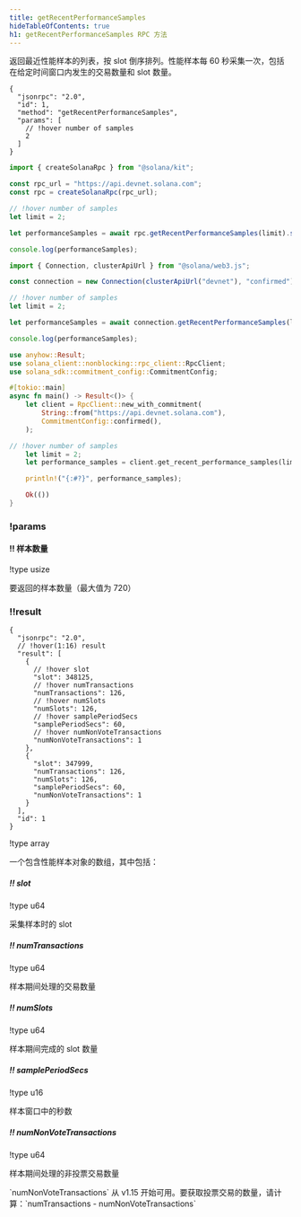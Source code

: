 ```yaml
---
title: getRecentPerformanceSamples
hideTableOfContents: true
h1: getRecentPerformanceSamples RPC 方法
---
```


返回最近性能样本的列表，按 slot 倒序排列。性能样本每 60 秒采集一次，包括在给定时间窗口内发生的交易数量和 slot 数量。

<APIMethod>

```jsonc !!request curl
{
  "jsonrpc": "2.0",
  "id": 1,
  "method": "getRecentPerformanceSamples",
  "params": [
    // !hover number of samples
    2
  ]
}
```

```ts !!request title="Kit"
import { createSolanaRpc } from "@solana/kit";

const rpc_url = "https://api.devnet.solana.com";
const rpc = createSolanaRpc(rpc_url);

// !hover number of samples
let limit = 2;

let performanceSamples = await rpc.getRecentPerformanceSamples(limit).send();

console.log(performanceSamples);
```

```ts !!request title="web3.js"
import { Connection, clusterApiUrl } from "@solana/web3.js";

const connection = new Connection(clusterApiUrl("devnet"), "confirmed");

// !hover number of samples
let limit = 2;

let performanceSamples = await connection.getRecentPerformanceSamples(limit);

console.log(performanceSamples);
```

```rs !!request title="Rust"
use anyhow::Result;
use solana_client::nonblocking::rpc_client::RpcClient;
use solana_sdk::commitment_config::CommitmentConfig;

#[tokio::main]
async fn main() -> Result<()> {
    let client = RpcClient::new_with_commitment(
        String::from("https://api.devnet.solana.com"),
        CommitmentConfig::confirmed(),
    );

// !hover number of samples
    let limit = 2;
    let performance_samples = client.get_recent_performance_samples(limit.into()).await?;

    println!("{:#?}", performance_samples);

    Ok(())
}
```

### !params

#### !! 样本数量

!type usize

要返回的样本数量（最大值为 720）

### !!result

```jsonc !response
{
  "jsonrpc": "2.0",
  // !hover(1:16) result
  "result": [
    {
      // !hover slot
      "slot": 348125,
      // !hover numTransactions
      "numTransactions": 126,
      // !hover numSlots
      "numSlots": 126,
      // !hover samplePeriodSecs
      "samplePeriodSecs": 60,
      // !hover numNonVoteTransactions
      "numNonVoteTransactions": 1
    },
    {
      "slot": 347999,
      "numTransactions": 126,
      "numSlots": 126,
      "samplePeriodSecs": 60,
      "numNonVoteTransactions": 1
    }
  ],
  "id": 1
}
```

!type array

一个包含性能样本对象的数组，其中包括：

##### !! slot

!type u64

采集样本时的 slot

##### !! numTransactions

!type u64

样本期间处理的交易数量

##### !! numSlots

!type u64

样本期间完成的 slot 数量

##### !! samplePeriodSecs

!type u16

样本窗口中的秒数

##### !! numNonVoteTransactions

!type u64

样本期间处理的非投票交易数量

<Callout type="info">
  `numNonVoteTransactions` 从 v1.15
  开始可用。要获取投票交易的数量，请计算：`numTransactions -
  numNonVoteTransactions`
</Callout>

</APIMethod>
